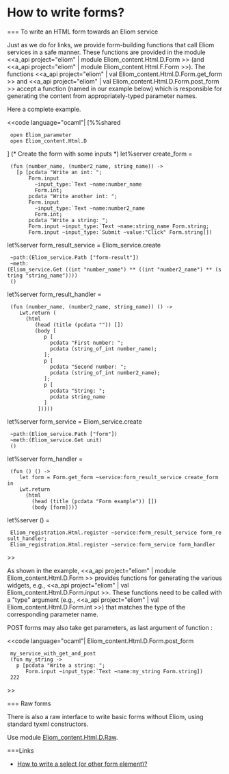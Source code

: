 =How to write forms?=

=== To write an HTML form towards an Eliom service

Just as we do for links, we provide form-building functions that call
Eliom services in a safe manner. These functions are provided in the
module
<<a_api project="eliom" | module Eliom_content.Html.D.Form >> (and
<<a_api project="eliom" | module Eliom_content.Html.F.Form >>).
The functions
<<a_api project="eliom" | val Eliom_content.Html.D.Form.get_form >> and
<<a_api project="eliom" | val Eliom_content.Html.D.Form.post_form >>
accept a function (named {{{create_form}}} in our example below)
which is responsible for generating the content from
appropriately-typed parameter names.

Here a complete example.

<<code language="ocaml"|
[%%shared
  open Eliom_parameter
  open Eliom_content.Html.D
]
(* Create the form with some inputs *)
let%server create_form =
  (fun (number_name, (number2_name, string_name)) ->
    [p [pcdata "Write an int: ";
        Form.input
          ~input_type:`Text ~name:number_name
          Form.int;
        pcdata "Write another int: ";
        Form.input
          ~input_type:`Text ~name:number2_name
          Form.int;
        pcdata "Write a string: ";
        Form.input ~input_type:`Text ~name:string_name Form.string;
        Form.input ~input_type:`Submit ~value:"Click" Form.string]])

let%server form_result_service = Eliom_service.create
  ~path:(Eliom_service.Path ["form-result"])
  ~meth:(Eliom_service.Get ((int "number_name") ** ((int "number2_name") ** (string "string_name"))))
  ()

let%server form_result_handler =
  (fun (number_name, (number2_name, string_name)) () ->
     Lwt.return (
       (html
          (head (title (pcdata "")) [])
          (body [
             p [
               pcdata "First number: ";
               pcdata (string_of_int number_name);
             ];
             p [
               pcdata "Second number: ";
               pcdata (string_of_int number2_name);
             ];
             p [
               pcdata "String: ";
               pcdata string_name
             ]
           ]))))

let%server form_service = Eliom_service.create
  ~path:(Eliom_service.Path ["form"])
  ~meth:(Eliom_service.Get unit)
  ()

let%server form_handler =
  (fun () () ->
     let form = Form.get_form ~service:form_result_service create_form in
     Lwt.return
       (html
         (head (title (pcdata "Form example")) [])
         (body [form])))

let%server () =
  Eliom_registration.Html.register ~service:form_result_service form_result_handler;
  Eliom_registration.Html.register ~service:form_service form_handler
>>

As shown in the example,
<<a_api project="eliom" | module Eliom_content.Html.D.Form >>
provides functions for generating the various widgets, e.g.,
<<a_api project="eliom" | val Eliom_content.Html.D.Form.input >>.
These functions need to be called with a "type" argument (e.g.,
<<a_api project="eliom" | val Eliom_content.Html.D.Form.int >>)
that matches the type of the corresponding parameter name.

POST forms may also take get parameters, as last argument of function
{{{post_form}}}:

<<code language="ocaml"|
Eliom_content.Html.D.Form.post_form
  my_service_with_get_and_post
  (fun my_string ->
    p [pcdata "Write a string: ";
       Form.input ~input_type:`Text ~name:my_string Form.string])
  222
>>

=== Raw forms

There is also a raw interface to write basic forms without Eliom,
using standard tyxml constructors.

Use module [[wiki("eliom"):api/server/Eliom_content.Html.D.Raw|Eliom_content.Html.D.Raw]].

===Links
* [[wiki:manual/how-to-add-a-select-or-other-form-element|How to write a select (or other form element)?]]
